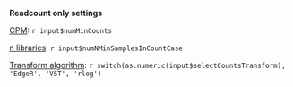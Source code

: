 **Readcount only settings**

[CPM](https://idepsite.wordpress.com/pre-process#CountsData): `r input$numMinCounts`

[n libraries](https://idepsite.wordpress.com/pre-process#CountsData): `r input$numNMinSamplesInCountCase`

[Transform algorithm](https://idepsite.wordpress.com/pre-process#CountsData_transformation): `r switch(as.numeric(input$selectCountsTransform), 'EdgeR', 'VST', 'rlog')`



